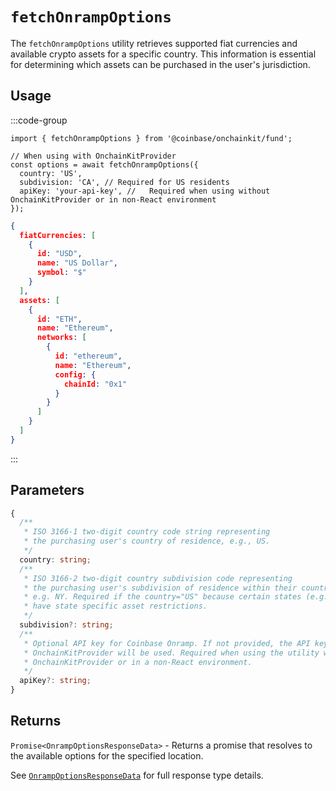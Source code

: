 # `fetchOnrampOptions`

The `fetchOnrampOptions` utility retrieves supported fiat currencies and available crypto assets for a specific country. This information is essential for determining which assets can be purchased in the user's jurisdiction.

## Usage

:::code-group

```tsx twoslash [code]
import { fetchOnrampOptions } from '@coinbase/onchainkit/fund';

// When using with OnchainKitProvider
const options = await fetchOnrampOptions({
  country: 'US',
  subdivision: 'CA', // Required for US residents
  apiKey: 'your-api-key', //   Required when using without OnchainKitProvider or in non-React environment
});
```

```json [return value]
{
  fiatCurrencies: [
    {
      id: "USD",
      name: "US Dollar",
      symbol: "$"
    }
  ],
  assets: [
    {
      id: "ETH",
      name: "Ethereum",
      networks: [
        {
          id: "ethereum",
          name: "Ethereum",
          config: {
            chainId: "0x1"
          }
        }
      ]
    }
  ]
}
```

:::

## Parameters

```typescript
{
  /**
   * ISO 3166-1 two-digit country code string representing
   * the purchasing user's country of residence, e.g., US.
   */
  country: string;
  /**
   * ISO 3166-2 two-digit country subdivision code representing
   * the purchasing user's subdivision of residence within their country,
   * e.g. NY. Required if the country="US" because certain states (e.g., NY)
   * have state specific asset restrictions.
   */
  subdivision?: string;
  /**
   * Optional API key for Coinbase Onramp. If not provided, the API key from
   * OnchainKitProvider will be used. Required when using the utility without
   * OnchainKitProvider or in a non-React environment.
   */
  apiKey?: string;
}
```

## Returns

`Promise<OnrampOptionsResponseData>` - Returns a promise that resolves to the available options for the specified location.

See [`OnrampOptionsResponseData`](/fund/types#onrampoptionsresponsedata) for full response type details.

